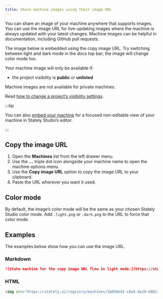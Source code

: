 ```yaml
---
title: Share machine images using their image URL
---
```



You can share an image of your machine anywhere that supports images. You can use the image URL for live-updating images where the machine is always updated with your latest changes. Machine images can be helpful in documentation, including GitHub pull requests.

The image below is embedded using the copy image URL. Try switching between light and dark mode in the docs top bar; the image will change color mode too.

<p>
<ThemedImage
  alt="State machine for the Copy image URL flow. An initial state of Viewing machine which transitions to Left drawer open via an event of Open left drawer. The use … icon event transitions from left drawer open to Machine options menu open."
  sources={{
    light: 'https://stately.ai/registry/machines/1b050e43-c8a5-4e28-b881-71eadcc5b8a1.light.png',
    dark: 'https://stately.ai/registry/machines/1b050e43-c8a5-4e28-b881-71eadcc5b8a1.dark.png',
  }}
/>
</p>

Your machine image will only be available if:

- the project visibility is **public** or **unlisted**

Machine images are not available for private machines.

Read [how to change a project’s visibility settings](projects.mdx#change-a-projects-visibility).

:::tip

You can also [embed your machine](embed.mdx) for a focused non-editable view of your machine in Stately Studio’s editor.

:::

## Copy the image URL

1. Open the **Machines** list from the left drawer menu.
2. Use the **...** triple dot icon alongside your machine name to open the machine options menu.
3. Use the **Copy image URL** option to copy the image URL to your clipboard.
4. Paste the URL wherever you want it used.

## Color mode

By default, the image’s color mode will be the same as your chosen Stately Studio color mode. Add `.light.png` or `.dark.png` to the URL to force that color mode.

## Examples

The examples below show how you can use the image URL.

### Markdown

```md
![State machine for the copy image URL flow in light mode.](https://stately.ai/registry/machines/1b050e43-c8a5-4e28-b881-71eadcc5b8a1.light.png)
```

### HTML

```html
<img src="https://stately.ai/registry/machines/1b050e43-c8a5-4e28-b881-71eadcc5b8a1.dark.png" alt="State machine for the copy image URL flow in dark mode." />
```
